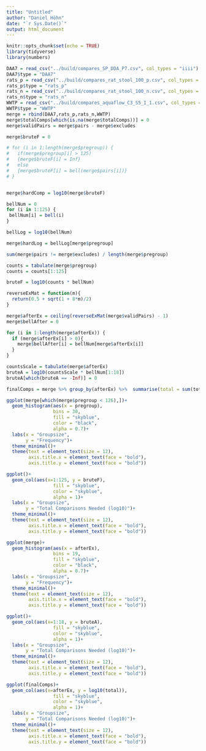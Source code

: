 ```yaml
---
title: "Untitled"
author: "Daniel Höhn"
date: "`r Sys.Date()`"
output: html_document
---
```


```r
knitr::opts_chunk$set(echo = TRUE)
library(tidyverse)
library(numbers)
```

```r
DAA7 = read_csv("../build/compares_SP_DDA_P7.csv", col_types = "iiii")
DAA7$type = "DAA7"
rats_p = read_csv("../build/compares_rat_stool_100_p.csv", col_types = "iiii")
rats_p$type = "rats_p"
rats_n = read_csv("../build/compares_rat_stool_100_n.csv", col_types = "iiii")
rats_n$type = "rats_n"
WWTP = read_csv("../build/compares_aquaflow_C3_S5_I_1.csv", col_types = "iiii")
WWTP$type = "WWTP"
merge = rbind(DAA7,rats_p,rats_n,WWTP)
merge$totalComps[which(is.na(merge$totalComps))] = 0
merge$validPairs = merge$pairs - merge$excludes

merge$bruteF = 0

# for (i in 1:length(merge$pregroup)) {
#   if(merge$pregroup[i] > 125)
#   {merge$bruteF[i] = Inf}
#   else
#   {merge$bruteF[i] = bell(merge$pairs[i])}
# }


merge$hardComp = log10(merge$bruteF)

bellNum = 0
for (i in 1:125) {
 bellNum[i] = bell(i)
}

bellLog = log10(bellNum)

merge$hardLog = bellLog[merge$pregroup]

```

```r
sum(merge$pairs != merge$excludes) / length(merge$pregroup)

counts = tabulate(merge$pregroup)
counts = counts[1:125]

bruteF = log10(counts * bellNum)

reverseExMat = function(m){
  return(0.5 + sqrt(1 + 8*m)/2)
}

merge$afterEx = ceiling(reverseExMat(merge$validPairs) - 1)
merge$bellAfter = 0

for (i in 1:length(merge$afterEx)) {
  if (merge$afterEx[i] > 0){
    merge$bellAfter[i] = bellNum[merge$afterEx[i]]
  }
}

countsScale = tabulate(merge$afterEx)
bruteA = log10(countsScale * bellNum[1:18])
bruteA[which(bruteA == -Inf)] = 0

finalComps = merge %>% group_by(afterEx) %>%  summarise(total = sum(totalComps))
```

```r
ggplot(merge[which(merge$pregroup < 126),])+
  geom_histogram(aes(x = pregroup), 
                 bins = 30,             
                 fill = "skyblue",        
                 color = "black",          
                 alpha = 0.7)+             
  labs(x = "Groupsize",                       
       y = "Frequency")+
  theme_minimal()+                               
  theme(text = element_text(size = 12),
        axis.title.x = element_text(face = "bold"),
        axis.title.y = element_text(face = "bold")) 

ggplot()+
  geom_col(aes(x=1:125, y = bruteF),             
                 fill = "skyblue",        
                 color = "skyblue",          
                 alpha = 1)+  
  labs(x = "Groupsize",                       
       y = "Total Comparisons Needed (log10)")+
  theme_minimal()+                               
  theme(text = element_text(size = 12),
        axis.title.x = element_text(face = "bold"),
        axis.title.y = element_text(face = "bold")) 

ggplot(merge)+
  geom_histogram(aes(x = afterEx), 
                 bins = 19,             
                 fill = "skyblue",        
                 color = "black",          
                 alpha = 0.7)+             
  labs(x = "Groupsize",                       
       y = "Frequency")+
  theme_minimal()+                               
  theme(text = element_text(size = 12),
        axis.title.x = element_text(face = "bold"),
        axis.title.y = element_text(face = "bold")) 

ggplot()+
  geom_col(aes(x=1:18, y = bruteA),             
                 fill = "skyblue",        
                 color = "skyblue",          
                 alpha = 1)+  
  labs(x = "Groupsize",                       
       y = "Total Comparisons Needed (log10)")+
  theme_minimal()+                               
  theme(text = element_text(size = 12),
        axis.title.x = element_text(face = "bold"),
        axis.title.y = element_text(face = "bold")) 

ggplot(finalComps)+
  geom_col(aes(x=afterEx, y = log10(total)),             
                 fill = "skyblue",        
                 color = "skyblue",          
                 alpha = 1)+  
  labs(x = "Groupsize",                       
       y = "Total Comparisons Needed (log10)")+
  theme_minimal()+                               
  theme(text = element_text(size = 12),
        axis.title.x = element_text(face = "bold"),
        axis.title.y = element_text(face = "bold")) 
```

